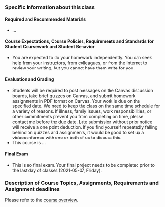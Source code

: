 ### Specific Information about this class

#### Required and Recommended Materials	
+ ...

#### Course Expectations, Course Policies, Requirements and Standards for Student Coursework and Student Behavior
+ You are expected to do your homework independently. You can seek help from your instructors, from colleagues, or from the Internet to review your writing, but you cannot have them write for you. 

#### Evaluation and Grading
+ Students will be required to post messages on the Canvas discussion boards, take brief quizzes on Canvas, and submit homework assignments in PDF format on Canvas. Your work is due on the specified date. We need to keep the class on the same time schedule for a variety of reasons. If illness, family issues, work responsibilities, or other commitments prevent you from completing on time, please contact me before the due date. Late submission without prior notice will receive a one point deduction. If you find yourself repeatedly falling behind on quizzes and assignments, it would be good to set up a videoconfernce with one or both of us to discuss this.
+ This course is ...

#### Final Exam
+ This is no final exam. Your final project needs to be completed prior to the last day of classes (2021-05-07, Friday).

### Description of Course Topics, Assignments, Requirements and Assignment deadlines

Please refer to the [course overview](https://pmean.github.io/docs/5505-overview.Rmd).
